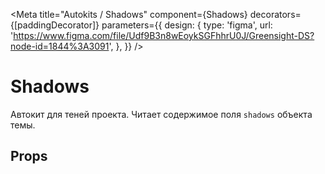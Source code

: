 
<Meta
    title="Autokits / Shadows"
    component={Shadows}
    decorators={[paddingDecorator]}
    parameters={{
        design: {
            type: 'figma',
            url: 'https://www.figma.com/file/Udf9B3n8wEoykSGFhhrU0J/Greensight-DS?node-id=1844%3A3091',
        },
    }}
/>

# Shadows

<Preview>
    <Story name="basic">
        <Shadows />
    </Story>
</Preview>

Автокит для теней проекта. Читает содержимое поля `shadows` объекта темы.

## Props

<Props of={Shadows} />
